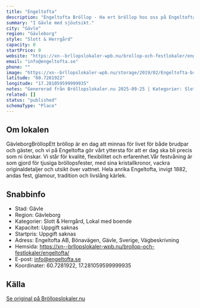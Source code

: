```yaml
---
title: "Engeltofta"
description: "Engeltofta Bröllop - Ha ert bröllop hos oss på Engeltofta. Se vår fina Bröllopslokal. Skicka gärna en förfrågan så hjälper vi Er!"
summary: "I Gävle med sjöutsikt."
city: "Gävle"
region: "Gävleborg"
style: "Slott & Herrgård"
capacity: 0
startPrice: 0
website: "https://xn--brllopslokaler-wpb.nu/brollop-och-festlokaler/engeltofta/"
email: "info@engeltofta.se"
phone: ""
image: "https://xn--brllopslokaler-wpb.nu/storage/2019/02/Engeltofta-brollop-_Custom_.webp"
latitude: "60.7281922"
longitude: "17.281059599999935"
notes: "Genererad från Bröllopslokaler.nu 2025-09-25 | Kategorier: Slott & Herrgård, Lokal med boende"
related: []
status: "published"
schemaType: "Place"
---
```


## Om lokalen

GävleborgBröllopEtt bröllop är en dag att minnas för livet för både brudpar och gäster, och vi på Engeltofta gör vårt yttersta för att er dag ska bli precis som ni önskar. Vi står för kvalité, flexibilitet och erfarenhet.Vår festvåning är som gjord för tjusiga bröllopsfester, med sina kristallkronor, vackra originaldetaljer och utsikt över vattnet. Hela anrika Engeltofta, invigt 1882, andas fest, glamour, tradition och livslång kärlek.

## Snabbinfo

- Stad: Gävle
- Region: Gävleborg
- Kategorier: Slott & Herrgård, Lokal med boende
- Kapacitet: Uppgift saknas
- Startpris: Uppgift saknas
- Adress: Engeltofta AB, Bönavägen, Gävle, Sverige, Vägbeskrivning
- Hemsida: https://xn--brllopslokaler-wpb.nu/brollop-och-festlokaler/engeltofta/
- E-post: info@engeltofta.se
- Koordinater: 60.7281922, 17.281059599999935

## Källa

[Se original på Bröllopslokaler.nu](https://xn--brllopslokaler-wpb.nu/brollop-och-festlokaler/engeltofta/)

